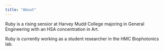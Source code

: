 ```yaml
---
title: "About"
---
```


Ruby is a rising sensior at Harvey Mudd College majoring in General Engineering with an HSA concentration in Art.

Ruby is currently working as a student researcher in the HMC Biophotonics lab.

